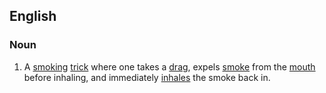 ==English==

===Noun===
{{en-noun|sg=[[snap]] [[inhale]]}}

# A [[smoking]] [[trick]] where one takes a [[drag]], expels [[smoke]] from the [[mouth]] before inhaling, and immediately [[inhale]]s the smoke back in.